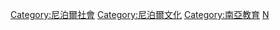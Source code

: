 [[Category:尼泊爾社會|Category:尼泊爾社會]]
[[Category:尼泊爾文化|Category:尼泊爾文化]]
[[Category:南亞教育|Category:南亞教育]]
[[Category:亚洲各国教育|N]]